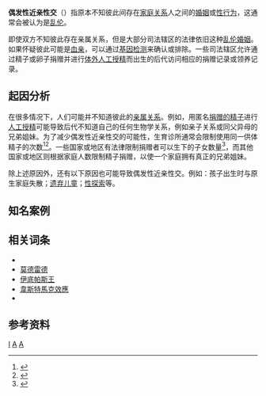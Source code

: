'''偶发性近亲性交'''（{{Lang-en|Accidental Incest}}）指原本不知彼此间存在[[家庭关系|家庭关系]]人之间的[[婚姻|婚姻]]或[[人类性行为|性行为]]，这通常会被认为是[[近親性交|乱伦]]。

即使双方不知彼此存在亲属关系，但是大部分司法辖区的法律依旧{{Link-en|无效婚姻|Void marriage|禁止}}这种[[近亲结婚|乱伦婚姻]]。如果怀疑彼此可能是[[血亲|血亲]]，可以通过[[基因检测|基因检测]]来确认或排除。一些司法辖区允许通过精子或卵子捐赠并进行[[体外人工授精|体外人工授精]]而出生的后代访问相应的捐赠记录或领养记录。

== 起因分析 ==
在很多情况下，人们可能并不知道彼此的[[亲属|亲属关系]]。例如，用匿名[[捐精|捐赠的精子]]进行[[人工授精|人工授精]]可能导致后代不知道自己的任何生物学关系，例如亲子关系或同父异母的兄弟姐妹。为了减少偶发性近亲性交的可能性，生育诊所通常会限制使用同一供体精子的次数<ref>{{cite news |title=Accidental Incest Risk Increases |url=https://news.google.com/newspapers?id=9iJlAAAAIBAJ&sjid=RYgNAAAAIBAJ&pg=2368,2279497 |accessdate=2020-07-22 |work={{Link-en|埃德蒙顿报|Edmonton Journal}} |agency=[[美联社|美联社]] |page=61 |date=1979-03-15 |archive-date=2020-07-22 |archive-url=https://web.archive.org/web/20200722104526/https://news.google.com/newspapers?id=9iJlAAAAIBAJ&sjid=RYgNAAAAIBAJ&pg=2368,2279497 |dead-url=no }}</ref><ref>{{cite news |author1=Lillian Atallah |title=Report From A Test Tube Baby |url=https://news.google.com/newspapers?id=coNSAAAAIBAJ&sjid=hwUEAAAAIBAJ&pg=6125,3788930 |accessdate=2020-07-22 |work={{Link-en|星旗报|Star-Banner|奥卡拉星旗报}} |page=35 |date=1976-04-19 |archive-date=2020-07-22 |archive-url=https://web.archive.org/web/20200722081858/https://news.google.com/newspapers?id=coNSAAAAIBAJ&sjid=hwUEAAAAIBAJ&pg=6125,3788930 |dead-url=no }}</ref>。一些国家或地区有法律限制捐赠者可以生下的子女数量<ref>{{cite web |author1=Lizette Alvarez |title=Spreading Scandinavian Genes, Without Viking Boats |url=https://www.nytimes.com/2004/09/30/world/europe/spreading-scandinavian-genes-without-viking-boats.html |publisher=[[纽约时报|纽约时报]] |accessdate=2020-07-22 |archive-date=2015-05-28 |archive-url=https://web.archive.org/web/20150528070448/http://www.nytimes.com/2004/09/30/international/europe/30sperm.html |dead-url=no }}</ref>，而其他国家或地区则根据家庭人数限制精子捐赠，以使一个家庭拥有真正的兄弟姐妹。

除上述原因外，还有以下原因也可能导致偶发性近亲性交。例如：孩子出生时与原生家庭失散；[[遗弃儿童|遗弃儿童]]；[[人类的性|性探索]]等。

== 知名案例 ==

== 相关词条 ==
* {{Link-en|安道尔 (戏剧)|Andorra (play)|安道尔}}
* [[莫德雷德|莫德雷德]]
* [[伊底帕斯王|伊底帕斯王]]
* [[韋斯特馬克效應|韋斯特馬克效應]]
* {{Link-en|伊尔莎|Yrsa}}

== 参考资料 ==
{{Refbegin}}
{{Reflist|2}}
{{Refend}}

{{近亲性交}}
{{辅助生殖技术}}

[[Category:事故|I]]
[[Category:亂倫|A]]
[[Category:捐精|A]]
